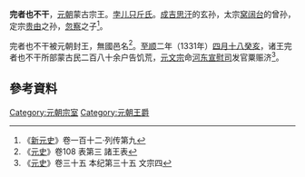 '''完者也不干'''，[[元朝|元朝]]蒙古宗王。[[孛儿只斤氏|孛儿只斤氏]]。[[成吉思汗|成吉思汗]]的玄孙，太宗[[窝阔台|窝阔台]]的曾孙，定宗[[贵由|贵由]]之孙，[[忽察|忽察]]之子<ref>《[[新元史|新元史]]》卷一百十二·列传第九</ref>。

完者也不干被元朝封王，無國邑名<ref>《[[元史|元史]]》卷108 表第三 諸王表</ref>。[[至顺|至顺]]二年（1331年）[[四月十八|四月十八]][[癸亥|癸亥]]，诸王完者也不干所部蒙古民二百八十余户告饥荒，[[元文宗|元文宗]]命[[河东|河东]][[宣慰司|宣慰司]]发官粟赈济<ref>《[[元史|元史]]》卷三十五 本纪第三十五 文宗四</ref>。

== 參考資料 ==
{{reflist}}

{{DEFAULTSORT:W}}
[[Category:元朝宗室|Category:元朝宗室]]
[[Category:元朝王爵|Category:元朝王爵]]